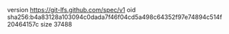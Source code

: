 version https://git-lfs.github.com/spec/v1
oid sha256:b4a83128a103094c0dada7f46f04cd5a498c64352f97e74894c514f20464157c
size 37488
